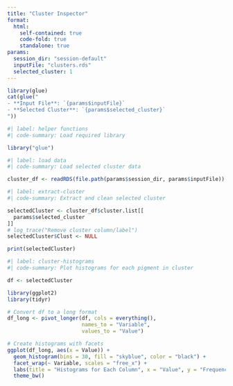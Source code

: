 ```yaml
---
title: "Cluster Inspector"
format:
  html:
    self-contained: true
    code-fold: true
    standalone: true
params:
  session_dir: "session-default"
  inputFile: "clusters.rds"
  selected_cluster: 1
---
```


```r
library(glue)
cat(glue("
- **Input File**: `{params$inputFile}`  
- **Selected Cluster**: `{params$selected_cluster}`  
"))
```

```R
#| label: helper functions
#| code-summary: Load required library

library("glue")
```

```R
#| label: load data
#| code-summary: Load selected cluster data

cluster_df <- readRDS(file.path(params$session_dir, params$inputFile))

```

```R
#| label: extract-cluster
#| code-summary: Extract and clean selected cluster

selectedCluster <- cluster_df$cluster.list[[
  params$selected_cluster
]]
# log_trace("Remove cluster column/label")
selectedCluster$Clust <- NULL

print(selectedCluster)
```

```R
#| label: cluster-histograms
#| code-summary: Plot histograms for each pigment in cluster

df <- selectedCluster

library(ggplot2)
library(tidyr)

# Convert df to a long format
df_long <- pivot_longer(df, cols = everything(), 
                        names_to = "Variable", 
                        values_to = "Value")

# Create histograms with facets
ggplot(df_long, aes(x = Value)) +
  geom_histogram(bins = 30, fill = "skyblue", color = "black") +
  facet_wrap(~ Variable, scales = "free_x") +
  labs(title = "Histograms for Each Column", x = "Value", y = "Frequency") +
  theme_bw()


```
